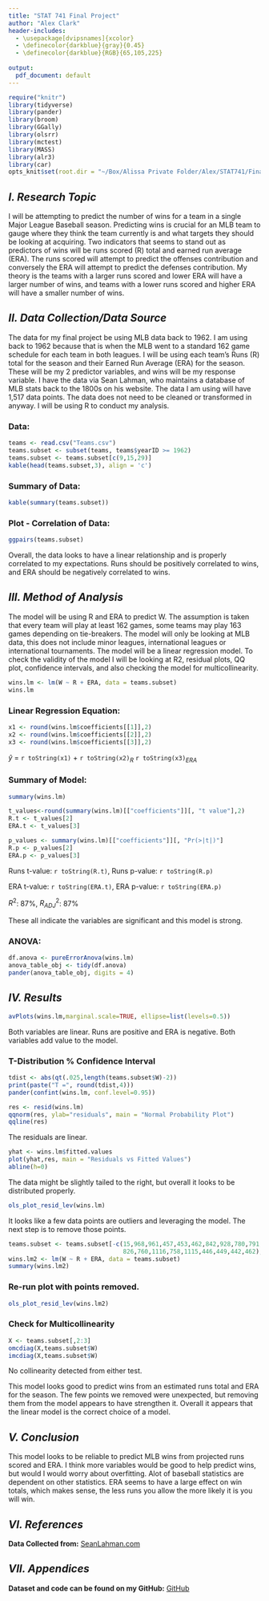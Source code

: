 ```yaml
---
title: "STAT 741 Final Project"
author: "Alex Clark"
header-includes:
  - \usepackage[dvipsnames]{xcolor}
  - \definecolor{darkblue}{gray}{0.45}
  - \definecolor{darkblue}{RGB}{65,105,225}
  
output:
  pdf_document: default
---
```


```r
require("knitr")
library(tidyverse)
library(pander)
library(broom)
library(GGally)
library(olsrr)
library(mctest)
library(MASS)
library(alr3)
library(car)
opts_knit$set(root.dir = "~/Box/Alissa Private Folder/Alex/STAT741/Final Project")
```

## *I. Research Topic*

I will be attempting to predict the number of wins for a team in a single Major League Baseball season. Predicting wins is crucial for an MLB team to gauge where they think the team currently is and what targets they should be looking at acquiring. Two indicators that seems to stand out as predictors of wins will be runs scored (R) total and earned run average (ERA). The runs scored will attempt to predict the offenses contribution and conversely the ERA will attempt to predict the defenses contribution. My theory is the teams with a larger runs scored and lower ERA will have a larger number of wins, and teams with a lower runs scored and higher ERA will have a smaller number of wins.


## *II. Data Collection/Data Source*

The data for my final project be using MLB data back to 1962. I am using back to 1962 because that is when the MLB went to a standard 162 game schedule for each team in both leagues. I will be using each team’s Runs (R) total for the season and their Earned Run Average (ERA) for the season. These will be my 2 predictor variables, and wins will be my response variable. I have the data via Sean Lahman, who maintains a database of MLB stats back to the 1800s on his website. The data I am using will have 1,517 data points. The data does not need to be cleaned or transformed in anyway. I will be using R to conduct my analysis.

### Data:
```r
teams <- read.csv("Teams.csv")
teams.subset <- subset(teams, teams$yearID >= 1962)
teams.subset <- teams.subset[c(9,15,29)]
kable(head(teams.subset,3), align = 'c')
```

### Summary of Data:
```r
kable(summary(teams.subset))
```

\pagebreak 

### Plot - Correlation of Data:

```r
ggpairs(teams.subset)
```


Overall, the data looks to have a linear relationship and is properly correlated to my expectations. Runs should be positively correlated to wins, and ERA should be negatively correlated to wins.

## *III. Method of Analysis*

The model will be using R and ERA to predict W. The assumption is taken that every team will play at least 162 games, some teams may play 163 games depending on tie-breakers. The model will only be looking at MLB data, this does not include minor leagues, international leagues or international tournaments. The model will be a linear regression model. To check the validity of the model I will be looking at R2, residual plots, QQ plot, confidence intervals, and also checking the model for multicollinearity.  


```r
wins.lm <- lm(W ~ R + ERA, data = teams.subset)
wins.lm
```

### Linear Regression Equation:
```r
x1 <- round(wins.lm$coefficients[[1]],2)
x2 <- round(wins.lm$coefficients[[2]],2)
x3 <- round(wins.lm$coefficients[[3]],2)
```

$\hat{y}$ = `r toString(x1)` + `r toString(x2)`$_R$ `r toString(x3)`$_{ERA}$

### Summary of Model:
```r
summary(wins.lm)
```

```r
t_values<-round(summary(wins.lm)[["coefficients"]][, "t value"],2)
R.t <- t_values[2]
ERA.t <- t_values[3]

p_values <- summary(wins.lm)[["coefficients"]][, "Pr(>|t|)"]
R.p <- p_values[2]
ERA.p <- p_values[3]
```

Runs t-value: `r toString(R.t)`, Runs p-value: `r toString(R.p)`  

ERA t-value: `r toString(ERA.t)`, ERA p-value: `r toString(ERA.p)`  

$R^{2}$: 87%, $R^{2}_{ADJ}$: 87%  

These all indicate the variables are significant and this model is strong.  

### ANOVA:
```r
df.anova <- pureErrorAnova(wins.lm)
anova_table_obj <- tidy(df.anova) 
pander(anova_table_obj, digits = 4)
```

\pagebreak

## *IV. Results*


```r
avPlots(wins.lm,marginal.scale=TRUE, ellipse=list(levels=0.5))
```

Both variables are linear. Runs are positive and ERA is negative. Both variables add value to the model.

### T-Distribution % Confidence Interval

```r
tdist <- abs(qt(.025,length(teams.subset$W)-2))
print(paste("T =", round(tdist,4)))
pander(confint(wins.lm, conf.level=0.95))
```


```r
res <- resid(wins.lm)
qqnorm(res, ylab="residuals", main = "Normal Probability Plot")
qqline(res)
```

The residuals are linear.

```r
yhat <- wins.lm$fitted.values
plot(yhat,res, main = "Residuals vs Fitted Values")
abline(h=0)
```

The data might be slightly tailed to the right, but overall it looks to be distributed properly.


```r
ols_plot_resid_lev(wins.lm)
```

It looks like a few data points are outliers and leveraging the model. The next step is to remove those points.

```r
teams.subset <- teams.subset[-c(15,968,961,457,453,462,842,928,780,791,798,814,802,911,
                                826,760,1116,758,1115,446,449,442,462),]
wins.lm2 <- lm(W ~ R + ERA, data = teams.subset)
summary(wins.lm2)
```

### Re-run plot with points removed.
```r
ols_plot_resid_lev(wins.lm2)
```

### Check for Multicollinearity

```r
X <- teams.subset[,2:3]
omcdiag(X,teams.subset$W)
imcdiag(X,teams.subset$W)
```

No collinearity detected from either test.  

This model looks good to predict wins from an estimated runs total and ERA for the season. The few points we removed were unexpected, but removing them from the model appears to have strengthen it. Overall it appears that the linear model is the correct choice of a model.

## *V. Conclusion*

This model looks to be reliable to predict MLB wins from projected runs scored and ERA. I think more variables would be good to help predict wins, but would I would worry about overfitting. Alot of baseball statistics are dependent on other statistics. ERA seems to have a large effect on win totals, which makes sense, the less runs you allow the more likely it is you will win.

## *VI. References*

**Data Collected from:** [SeanLahman.com](http://www.seanlahman.com/baseball-archive/statistics/)

## *VII. Appendices*

**Dataset and code can be found on my GitHub:** [GitHub](https://github.com/Alex-Clark36/STAT741/tree/master)
